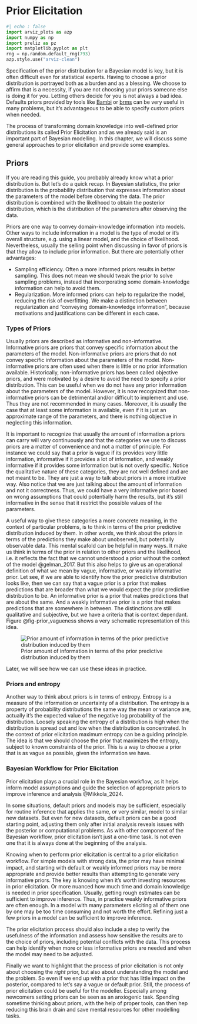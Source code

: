 # Prior Elicitation

```python
#| echo : false
import arviz_plots as azp
import numpy as np
import preliz as pz
import matplotlib.pyplot as plt
rng = np.random.default_rng(793)
azp.style.use("arviz-clean")
```

Specification of the prior distribution for a Bayesian model is key, but it is often difficult even for statistical experts. Having to choose a prior distribution is portrayed both as a burden and as a blessing. We choose to affirm that is a necessity, if you are not choosing your priors someone else is doing it for you. Letting others decide for you is not always a bad idea. Defaults priors provided by tools like [Bambi](https://github.com/bambinos/bambi) or [brms](http://paulbuerkner.com/brms/) can be very useful in many problems, but it's advantageous to be able to specify custom priors when needed.

The process of transforming domain knowledge into well-defined prior distributions its called Prior Elicitation and as we already said is an important part of Bayesian modelling. In this chapter, we will discuss some general approaches to prior elicitation and provide some examples. 

## Priors

If you are reading this guide, you probably already know what a prior distribution is. But let's do a quick recap. In Bayesian statistics, the prior distribution is the probability distribution that expresses information about the parameters of the model before observing the data. The prior distribution is combined with the likelihood to obtain the posterior distribution, which is the distribution of the parameters after observing the data.

Priors are one way to convey domain-knowledge information into models. Other ways to include information in a model is the type of model or it's overall structure, e.g. using a linear model, and the choice of likelihood. Nevertheless, usually the selling point when discussing in favor of priors is that they allow to include prior information. But there are potentially other advantages:

* Sampling efficiency. Often a more informed priors results in better sampling. This does not mean we should tweak the prior to solve sampling problems, instead that incorporating some domain-knowledge information can help to avoid them.
* Regularization. More informed priors can help to regularize the model, reducing the risk of overfitting. We make a distinction between regularization and "conveying domain-knowledge information", because motivations and justifications can be different in each case.


### Types of Priors

Usually priors are described as informative and non-informative. Informative priors are priors that convey specific information about the parameters of the model. Non-informative priors are priors that do not convey specific information about the parameters of the model. Non-informative priors are often used when there is little or no prior information available. Historically, non-informative priors has been called objective priors, and were motivated by a desire to avoid the need to specify a prior distribution. This can be useful when we do not have any prior information about the parameters of the model. However, it is now recognized that non-informative priors can be detrimental and/or difficult to implement and use. Thus they are not recommended in many cases. Moreover, it is usually the case that at least some information is available, even if it is just an approximate range of the parameters, and there is nothing objective in neglecting this information.

It is important to recognize that usually the amount of information a priors can carry will vary continuously and that the categories we use to discuss priors are a matter of convenience and not a matter of principle. For instance we could say that a prior is vague if its provides very little information, informative if it provides a lot of information, and weakly informative if it provides some information but is not overly specific. Notice the qualitative nature of these categories, they are not well defined and are not meant to be. They are just a way to talk about priors in a more intuitive way. Also notice that we are just talking about the amount of information and not it correctness. Thus, we could have a very informative prior based on wrong assumptions that could potentially harm the results, but it's still informative in the sense that it restrict the possible values of the parameters. 

A useful way to give these categories a more concrete meaning, in the context of particular problems, is to think in terms of the prior predictive distribution induced by them. In other words, we think about the priors in terms of the predictions they make about unobserved, but potentially observable data. This mental scafold can be helpful in many ways. It make us think in terms of the prior in relation to other priors and the likelihood, i.e. it reflects the fact that we cannot understood a prior without the context of the model @gelman_2017. But this also helps to give us an operational definition of what we mean by vague, informative, or weakly informative prior. Let see, if we are able to identify how the prior predictive distribution looks like, then we can say that a vague prior is a prior that makes predictions that are broader than what we would expect the prior predictive distribution to be. An informative prior is a prior that makes predictions that are about the same. And a weakly informative prior is a prior that makes predictions that are somewhere in between. The distinctions are still qualitative and subjective, but we have a criteria that is context dependant. Figure @fig-prior_vagueness shows a very schematic representation of this idea.

![Prior amount of information in terms of the prior predictive distribution induced by them](../../img/prior_vagueness.png){#fig-prior_vagueness}

Later, we will see how we can use these ideas in practice.

### Priors and entropy

Another way to think about priors is in terms of entropy. Entropy is a measure of the information or uncertainty of a distribution. The entropy is a property of probability distributions the same way the mean or variance are, actually it's  the expected value of the negative log probability of the distribution. Loosely speaking the entropy of a distribution is high when the distribution is spread out and low when the distribution is concentrated. In the context of prior elicitation maximum entropy can be a guiding principle. The idea is that we should choose the prior that maximizes the entropy, subject to known constraints of the prior. This is a way to choose a prior that is as vague as possible, given the information we have. 


### Bayesian Workflow for Prior Elicitation

Prior elicitation plays a crucial role in the Bayesian workflow, as it helps inform model assumptions and guide the selection of appropriate priors to improve inference and analysis @Mikkola_2024.

In some situations, default priors and models may be sufficient, especially for routine inference that applies the same, or very similar, model to similar new datasets. But even for new datasets, default priors can be a good starting point, adjusting them only after initial analysis reveals issues with the posterior or computational problems. As with other component of the Bayesian workflow, prior elicitation isn’t just a one-time task. Is not even one that it is always done at the beginning of the analysis. 

Knowing when to perform prior elicitation is central to a prior elicitation workﬂow. For simple models with strong data, the prior may have minimal impact, and starting with default or weakly informed priors may be more appropriate and provide better results than attempting to generate very informative priors. The key is knowing when it’s worth investing resources in prior elicitation. Or more nuanced how much time and domain knowledge is needed in prior specification. Usually, getting rough estimates can be sufficient to improve inference. Thus, in practice weakly informative priors are often enough. In a model with many parameters eliciting all of them one by one may be too time consuming and not worth the effort. Refining just a few priors in a model can be sufficient to improve inference. 

The prior elicitation process should also include a step to verify the usefulness of the information and assess how sensitive the results are to the choice of priors, including potential conflicts with the data. This process can help identify when more or less informative priors are needed and when the model may need to be adjusted.

Finally we want to highlight that the process of prior elicitation is not only about choosing the _right_ prior, but also about understanding the model and the problem.  So even if we end up with a prior that has little impact on the posterior, compared to let's say a vague or default prior. Still, the process of prior elicitation could be useful for the modeller. Especially among newcomers setting priors can be seen as an anxiogenic task. Spending sometime thinking about priors, with the help of proper tools, can then hep reducing this brain drain and save mental resources for other modelling tasks.

